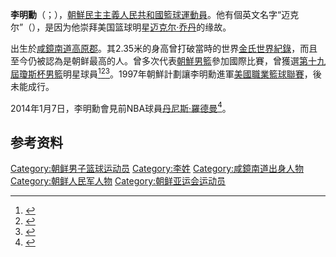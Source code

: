 {{noteTA
|G1=Korea
|G2=NBA
}}
{{Infobox person
| name = 李明勳<br><small>리명훈
| image=North Korean basketball player Ri Myoung-Hun arriving at Ottawa International Airport in May 1997 (cropped).jpg
| image_size = 250px
| caption= 李明勳於1997年5月在[[渥太華麥克唐納－卡蒂埃國際機場|渥太華麥克唐納－卡蒂埃國際機場]]
| birth_date = {{bda|1967|9|14|df=y}}
| birth_place = {{DPRK-PRK}}[[咸鏡南道|咸鏡南道]][[高原郡|高原郡]]
| nationality = {{DPRK}}
| module = {{Infobox Chinese|child=yes|hide=no
|context  = north
|hangul   = 리명훈
|hanja    = 李明勳
|rr       = Ri Myeong-hun
|mr       = Ri Myŏnghun
}}}}
'''李明勳'''（{{lang-ko|리명훈}}；{{bd|1969年|9月14日|||catIdx=R}}），[[朝鮮民主主義人民共和國|朝鮮民主主義人民共和國]][[籃球運動員|籃球運動員]]。他有個英文名字“迈克尔”（{{lang|en|Michael}}），是因为他崇拜美国篮球明星[[迈克尔·乔丹|迈克尔·乔丹]]的缘故。

出生於[[咸鏡南道|咸鏡南道]][[高原郡|高原郡]]。其2.35米的身高曾打破當時的世界[[金氏世界紀錄|金氏世界紀錄]]，而且至今仍被認為是朝鲜最高的人。曾多次代表[[朝鮮國家男子籃球隊|朝鮮男籃]]參加國際比賽，曾獲選[[威廉·瓊斯盃國際籃球邀請賽|第十九屆瓊斯杯男籃]]明星球員<ref>{{cite news|url=|title= NBA七六人看上李明勛|publisher=民生報|date=1996-09-04|accessdate=2019-09-06}}</ref><ref>{{cite news|url=|title=《瓊斯杯特報》235的李明勛加上202的李敬淑 雙塔北韓印象高得嚇人|publisher=民生報|author=李炎權|date=1996-08-09|accessdate=2019-09-06}}</ref><ref>{{cite news|url=|title=203公分 她，女長⼈ 235公分 他，男高人|publisher=聯合報|author=黃顯佑|date=1996-08-14|accessdate=2019-09-06}}</ref>。1997年朝鮮計劃讓李明勳進軍[[美國職業籃球聯賽|美國職業籃球聯賽]]，後未能成行。

2014年1月7日，李明勳會見前NBA球員[[丹尼斯·羅德曼|丹尼斯·羅德曼]]<ref>{{Cite web |url=http://www.chinanews.com/tp/hd2011/2014/01-07/287550.shtml |title=前NBA明星队朝鲜篮球场练习 备战友谊赛为金正恩庆生 |access-date=2014-01-08 |archive-date=2020-02-10 |archive-url=https://web.archive.org/web/20200210112052/http://www.chinanews.com/tp/hd2011/2014/01-07/287550.shtml |dead-url=no }}</ref>。

==参考资料==
<references />

{{start box}}
{{s-hou||1969年|9月14日| |}}
{{s-ach|rec}}
{{succession box | before = {{link-en|亞南·錢納|Alam Channa}}？| title = [[高人列表|世界最高的人]]|years= 1998年 | after = {{link-en|拉曉蘭·查比伯|Radhouane Charbib}}}}
{{end box}}


[[Category:朝鲜男子篮球运动员|Category:朝鲜男子篮球运动员]]
[[Category:李姓|Category:李姓]]
[[Category:咸鏡南道出身人物|Category:咸鏡南道出身人物]]
[[Category:朝鲜人民军人物|Category:朝鲜人民军人物]]
[[Category:朝鲜亚运会运动员|Category:朝鲜亚运会运动员]]